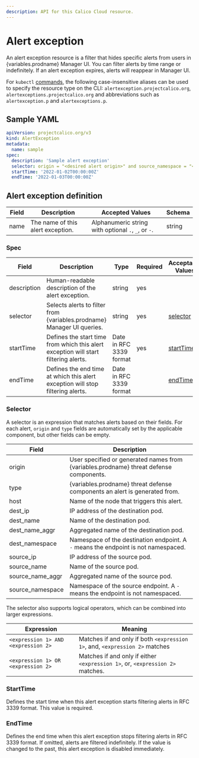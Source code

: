 ```yaml
---
description: API for this Calico Cloud resource.
---
```


# Alert exception

An alert exception resource is a filter that hides specific alerts from users in {variables.prodname} Manager UI.
You can filter alerts by time range or indefinitely. If an alert exception expires, alerts will reappear in Manager UI.

For `kubectl` [commands](https://kubernetes.io/docs/reference/kubectl/overview/),
the following case-insensitive aliases can be used to specify the resource type on the CLI:
`alertexception.projectcalico.org`, `alertexceptions.projectcalico.org` and abbreviations such as
`alertexception.p` and `alertexceptions.p`.

## Sample YAML

```yaml
apiVersion: projectcalico.org/v3
kind: AlertException
metadata:
  name: sample
spec:
  description: 'Sample alert exception'
  selector: origin = "<desired alert origin>" and source_namespace = "<desired source namespace>"
  startTime: '2022-01-02T00:00:00Z'
  endTime: '2022-01-03T00:00:00Z'
```

## Alert exception definition

| Field | Description                       | Accepted Values                                     | Schema |
| ----- | --------------------------------- | --------------------------------------------------- | ------ |
| name  | The name of this alert exception. | Alphanumeric string with optional `.`, `_`, or `-`. | string |

### Spec

| Field       | Description                                                                         | Type                    | Required | Acceptable Values       |
| ----------- | ----------------------------------------------------------------------------------- | ----------------------- | -------- | ----------------------- |
| description | Human-readable description of the alert exception.                                  | string                  | yes      |
| selector    | Selects alerts to filter from {variables.prodname} Manager UI queries.                      | string                  | yes      | [selector](#selector)   |
| startTime   | Defines the start time from which this alert exception will start filtering alerts. | Date in RFC 3339 format | yes      | [startTime](#starttime) |
| endTime     | Defines the end time at which this alert exception will stop filtering alerts.      | Date in RFC 3339 format |          | [endTime](#endtime)     |

### Selector

A selector is an expression that matches alerts based on their fields. For each alert,
`origin` and `type` fields are automatically set by the applicable component, but other fields can be empty.

| Field            | Description                                                                        |
| ---------------- | ---------------------------------------------------------------------------------- |
| origin           | User specified or generated names from {variables.prodname} threat defense components.     |
| type             | {variables.prodname} threat defense components an alert is generated from.                 |
| host             | Name of the node that triggers this alert.                                         |
| dest_ip          | IP address of the destination pod.                                                 |
| dest_name        | Name of the destination pod.                                                       |
| dest_name_aggr   | Aggregated name of the destination pod.                                            |
| dest_namespace   | Namespace of the destination endpoint. A `-` means the endpoint is not namespaced. |
| source_ip        | IP address of the source pod.                                                      |
| source_name      | Name of the source pod.                                                            |
| source_name_aggr | Aggregated name of the source pod.                                                 |
| source_namespace | Namespace of the source endpoint. A `-` means the endpoint is not namespaced.      |

The selector also supports logical operators, which can be combined into larger expressions.

| Expression                          | Meaning                                                                       |
| ----------------------------------- | ----------------------------------------------------------------------------- |
| `<expression 1> AND <expression 2>` | Matches if and only if both `<expression 1>`, and, `<expression 2>` matches   |
| `<expression 1> OR <expression 2>`  | Matches if and only if either `<expression 1>`, or, `<expression 2>` matches. |

### StartTime

Defines the start time when this alert exception starts filtering alerts in RFC 3339 format. This value is required.

### EndTime

Defines the end time when this alert exception stops filtering alerts in RFC 3339 format.
If omitted, alerts are filtered indefinitely.
If the value is changed to the past, this alert exception is disabled immediately.
